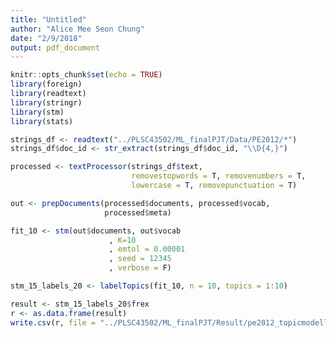 ```yaml
---
title: "Untitled"
author: "Alice Mee Seon Chung"
date: "2/9/2018"
output: pdf_document
---
```


```r
knitr::opts_chunk$set(echo = TRUE)
library(foreign)
library(readtext)
library(stringr)
library(stm)
library(stats)
```

```r
strings_df <- readtext("../PLSC43502/ML_finalPJT/Data/PE2012/*")
strings_df$doc_id <- str_extract(strings_df$doc_id, "\\D{4,}")

processed <- textProcessor(strings_df$text,
                           removestopwords = T, removenumbers = T, 
                           lowercase = T, removepunctuation = T)

out <- prepDocuments(processed$documents, processed$vocab, 
                     processed$meta)

fit_10 <- stm(out$documents, out$vocab 
                      , K=10
                      , emtol = 0.00001
                      , seed = 12345
                      , verbose = F)

stm_15_labels_20 <- labelTopics(fit_10, n = 10, topics = 1:10)
```
```r
result <- stm_15_labels_20$frex
r <- as.data.frame(result)
write.csv(r, file = "../PLSC43502/ML_finalPJT/Result/pe2012_topicmodelling_t10.csv")
```